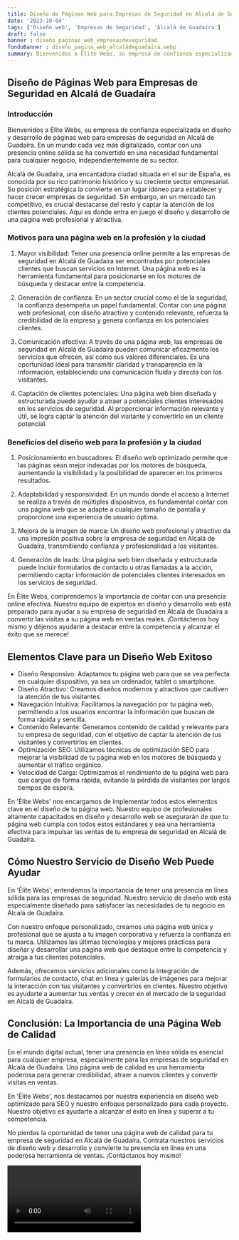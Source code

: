 ```yaml
---
title: Diseño de Páginas Web para Empresas de Seguridad en Alcalá de Guadaíra
date: '2023-10-04'
tags: ['Diseño web', 'Empresas de Seguridad', 'Alcalá de Guadaíra']
draft: false
banner : diseño_paginas_web_empresasdeseguridad
fondoBanner : diseño_pagina_web_alcaládeguadaíra.webp
summary: Bienvenidos a Élite Webs, su empresa de confianza especializada en diseño y desarrollo de páginas web para empresas de seguridad en Alcalá de Guadaíra. En un mundo cada vez más digitalizado, contar con una presencia online sólida se ha convertido en una necesidad fundamental para cualquier negocio, independientemente de su sector. 
---
```


## Diseño de Páginas Web para Empresas de Seguridad en Alcalá de Guadaíra

### Introducción

Bienvenidos a Élite Webs, su empresa de confianza especializada en diseño y desarrollo de páginas web para empresas de seguridad en Alcalá de Guadaíra. En un mundo cada vez más digitalizado, contar con una presencia online sólida se ha convertido en una necesidad fundamental para cualquier negocio, independientemente de su sector. 

Alcalá de Guadaíra, una encantadora ciudad situada en el sur de España, es conocida por su rico patrimonio histórico y su creciente sector empresarial. Su posición estratégica la convierte en un lugar idóneo para establecer y hacer crecer empresas de seguridad. Sin embargo, en un mercado tan competitivo, es crucial destacarse del resto y captar la atención de los clientes potenciales. Aquí es donde entra en juego el diseño y desarrollo de una página web profesional y atractiva.

### Motivos para una página web en la profesión y la ciudad

1. Mayor visibilidad: Tener una presencia online permite a las empresas de seguridad en Alcalá de Guadaíra ser encontradas por potenciales clientes que buscan servicios en Internet. Una página web es la herramienta fundamental para posicionarse en los motores de búsqueda y destacar entre la competencia.

2. Generación de confianza: En un sector crucial como el de la seguridad, la confianza desempeña un papel fundamental. Contar con una página web profesional, con diseño atractivo y contenido relevante, refuerza la credibilidad de la empresa y genera confianza en los potenciales clientes.

3. Comunicación efectiva: A través de una página web, las empresas de seguridad en Alcalá de Guadaíra pueden comunicar eficazmente los servicios que ofrecen, así como sus valores diferenciales. Es una oportunidad ideal para transmitir claridad y transparencia en la información, estableciendo una comunicación fluida y directa con los visitantes.

4. Captación de clientes potenciales: Una página web bien diseñada y estructurada puede ayudar a atraer a potenciales clientes interesados en los servicios de seguridad. Al proporcionar información relevante y útil, se logra captar la atención del visitante y convertirlo en un cliente potencial.

### Beneficios del diseño web para la profesión y la ciudad

1. Posicionamiento en buscadores: El diseño web optimizado permite que las páginas sean mejor indexadas por los motores de búsqueda, aumentando la visibilidad y la posibilidad de aparecer en los primeros resultados.

2. Adaptabilidad y responsividad: En un mundo donde el acceso a Internet se realiza a través de múltiples dispositivos, es fundamental contar con una página web que se adapte a cualquier tamaño de pantalla y proporcione una experiencia de usuario óptima.

3. Mejora de la imagen de marca: Un diseño web profesional y atractivo da una impresión positiva sobre la empresa de seguridad en Alcalá de Guadaíra, transmitiendo confianza y profesionalidad a los visitantes.

4. Generación de leads: Una página web bien diseñada y estructurada puede incluir formularios de contacto u otras llamadas a la acción, permitiendo captar información de potenciales clientes interesados en los servicios de seguridad.

En Élite Webs, comprendemos la importancia de contar con una presencia online efectiva. Nuestro equipo de expertos en diseño y desarrollo web está preparado para ayudar a su empresa de seguridad en Alcalá de Guadaíra a convertir las visitas a su página web en ventas reales. ¡Contáctenos hoy mismo y déjenos ayudarle a destacar entre la competencia y alcanzar el éxito que se merece!

<GifSeo />

<Cta />

## Elementos Clave para un Diseño Web Exitoso

- Diseño Responsivo: Adaptamos tu página web para que se vea perfecta en cualquier dispositivo, ya sea un ordenador, tablet o smartphone.
- Diseño Atractivo: Creamos diseños modernos y atractivos que cautiven la atención de tus visitantes.
- Navegación Intuitiva: Facilitamos la navegación por tu página web, permitiendo a los usuarios encontrar la información que buscan de forma rápida y sencilla.
- Contenido Relevante: Generamos contenido de calidad y relevante para tu empresa de seguridad, con el objetivo de captar la atención de tus visitantes y convertirlos en clientes.
- Optimización SEO: Utilizamos técnicas de optimización SEO para mejorar la visibilidad de tu página web en los motores de búsqueda y aumentar el tráfico orgánico.
- Velocidad de Carga: Optimizamos el rendimiento de tu página web para que cargue de forma rápida, evitando la pérdida de visitantes por largos tiempos de espera.

En 'Élite Webs' nos encargamos de implementar todos estos elementos clave en el diseño de tu página web. Nuestro equipo de profesionales altamente capacitados en diseño y desarrollo web se asegurarán de que tu página web cumpla con todos estos estándares y sea una herramienta efectiva para impulsar las ventas de tu empresa de seguridad en Alcalá de Guadaíra.

## Cómo Nuestro Servicio de Diseño Web Puede Ayudar

En 'Élite Webs', entendemos la importancia de tener una presencia en línea sólida para las empresas de seguridad. Nuestro servicio de diseño web está especialmente diseñado para satisfacer las necesidades de tu negocio en Alcalá de Guadaíra.

Con nuestro enfoque personalizado, creamos una página web única y profesional que se ajusta a tu imagen corporativa y refuerza la confianza en tu marca. Utilizamos las últimas tecnologías y mejores prácticas para diseñar y desarrollar una página web que destaque entre la competencia y atraiga a tus clientes potenciales.

Además, ofrecemos servicios adicionales como la integración de formularios de contacto, chat en línea y galerías de imágenes para mejorar la interacción con tus visitantes y convertirlos en clientes. Nuestro objetivo es ayudarte a aumentar tus ventas y crecer en el mercado de la seguridad en Alcalá de Guadaíra.

## Conclusión: La Importancia de una Página Web de Calidad

En el mundo digital actual, tener una presencia en línea sólida es esencial para cualquier empresa, especialmente para las empresas de seguridad en Alcalá de Guadaíra. Una página web de calidad es una herramienta poderosa para generar credibilidad, atraer a nuevos clientes y convertir visitas en ventas.

En 'Élite Webs', nos destacamos por nuestra experiencia en diseño web optimizado para SEO y nuestro enfoque personalizado para cada proyecto. Nuestro objetivo es ayudarte a alcanzar el éxito en línea y superar a tu competencia.

No pierdas la oportunidad de tener una página web de calidad para tu empresa de seguridad en Alcalá de Guadaíra. Contrata nuestros servicios de diseño web y desarrollo y convierte tu presencia en línea en una poderosa herramienta de ventas. ¡Contáctanos hoy mismo!

<Video />

<CtaBot job='Empresas de Seguridad' city='Alcalá de Guadaíra'/>

<Gmaps query='Alcalá de Guadaíra+españa+maps' />